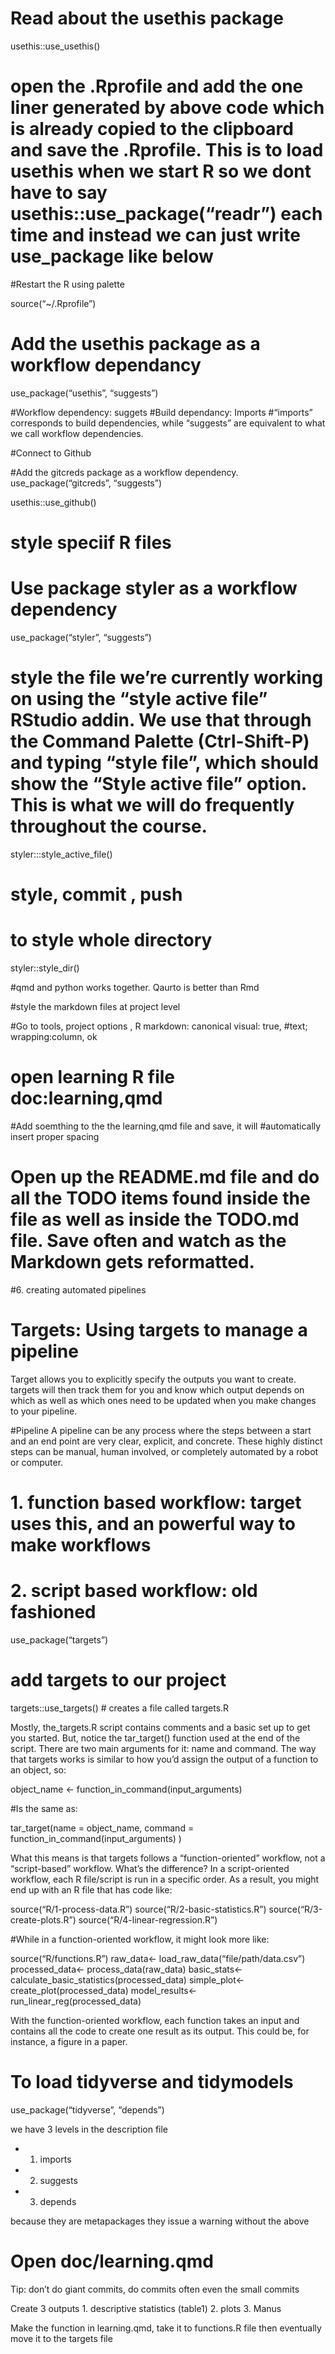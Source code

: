 # Read about the usethis package

usethis::use_usethis()

# open the .Rprofile and add the one liner generated by above code which is already copied to the clipboard and save the .Rprofile. This is to load usethis when we start R so we dont have to say usethis::use_package("readr") each time and instead we can just write use_package like below

#Restart the R using palette

source("\~/.Rprofile")

# Add the usethis package as a workflow dependancy

use_package("usethis", "suggests")

#Workflow dependency: suggets #Build dependancy: Imports #“imports”
corresponds to build dependencies, while “suggests” are equivalent to
what we call workflow dependencies.

#Connect to Github

#Add the gitcreds package as a workflow dependency.
use_package("gitcreds", "suggests")

usethis::use_github()

# style speciif R files

# Use package styler as a workflow dependency

use_package("styler", "suggests")

# style the file we’re currently working on using the “style active file” RStudio addin. We use that through the Command Palette (Ctrl-Shift-P) and typing “style file”, which should show the “Style active file” option. This is what we will do frequently throughout the course.

styler:::style_active_file()

# style, commit , push

# to style whole directory

styler::style_dir()

#qmd and python works together. Qaurto is better than Rmd

#style the markdown files at project level

#Go to tools, project options , R markdown: canonical visual: true,
#text; wrapping:column, ok

# open learning R file doc:learning,qmd

#Add soemthing to the the learning,qmd file and save, it will
#automatically insert proper spacing

# Open up the README.md file and do all the TODO items found inside the file as well as inside the TODO.md file. Save often and watch as the Markdown gets reformatted.

#6. creating automated pipelines

# Targets: Using targets to manage a pipeline

Target allows you to explicitly specify the outputs you want to create.
targets will then track them for you and know which output depends on
which as well as which ones need to be updated when you make changes to
your pipeline.

#Pipeline A pipeline can be any process where the steps between a start
and an end point are very clear, explicit, and concrete. These highly
distinct steps can be manual, human involved, or completely automated by
a robot or computer.

# 1. function based workflow: target uses this, and an powerful way to make workflows

# 2. script based workflow: old fashioned

use_package("targets")

# add targets to our project

targets::use_targets() \# creates a file called targets.R

Mostly, the_targets.R script contains comments and a basic set up to get
you started. But, notice the tar_target() function used at the end of
the script. There are two main arguments for it: name and command. The
way that targets works is similar to how you’d assign the output of a
function to an object, so:

object_name \<- function_in_command(input_arguments)

#Is the same as:

tar_target(name = object_name, command =
function_in_command(input_arguments) )

What this means is that targets follows a “function-oriented” workflow,
not a “script-based” workflow. What’s the difference? In a
script-oriented workflow, each R file/script is run in a specific order.
As a result, you might end up with an R file that has code like:

source("R/1-process-data.R") source("R/2-basic-statistics.R")
source("R/3-create-plots.R") source("R/4-linear-regression.R")

#While in a function-oriented workflow, it might look more like:

source("R/functions.R") raw_data\<- load_raw_data("file/path/data.csv")
processed_data\<- process_data(raw_data)
basic_stats\<-calculate_basic_statistics(processed_data)
simple_plot\<-create_plot(processed_data)
model_results\<-run_linear_reg(processed_data)

With the function-oriented workflow, each function takes an input and
contains all the code to create one result as its output. This could be,
for instance, a figure in a paper.

# To load tidyverse and tidymodels

use_package("tidyverse", "depends")

we have 3 levels in the description file

-   

    1.  imports

-   

    2.  suggests

-   

    3.  depends

because they are metapackages they issue a warning without the above

# Open doc/learning.qmd

Tip: don't do giant commits, do commits often even the small commits

Create 3 outputs 1. descriptive statistics (table1) 2. plots 3. Manus

Make the function in learning.qmd, take it to functions.R file then
eventually move it to the targets file

